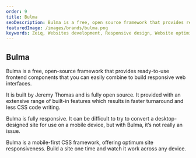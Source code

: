 ```yaml
---
order: 9
title: Bulma
seoDescription: Bulma is a free, open source framework that provides ready-to-use frontend components that you can easily combine to build responsive web interfaces.
featuredImage: /images/brands/bulma.png
keywords: Zeiq, Websites development, Responsive design, Website optimization, E-commerce development, Content management systems (CMS), Website security, Search engine optimization (SEO), JavaScript frameworks , React, Nextjs, Cloud hosting (e.g. AWS, Azure, Google Cloud)
---
```


## Bulma

Bulma is a free, open-source framework that provides ready-to-use frontend components that you can easily combine to build responsive web interfaces.

It is built by Jeremy Thomas and is fully open source. It provided with an extensive range of built-in features which results in faster turnaround and less CSS code writing.

Bulma is fully responsive. It can be difficult to try to convert a desktop-designed site for use on a mobile device, but with Bulma, it’s not really an issue.

Bulma is a mobile-first CSS framework, offering optimum site responsiveness. Build a site one time and watch it work across any device.
